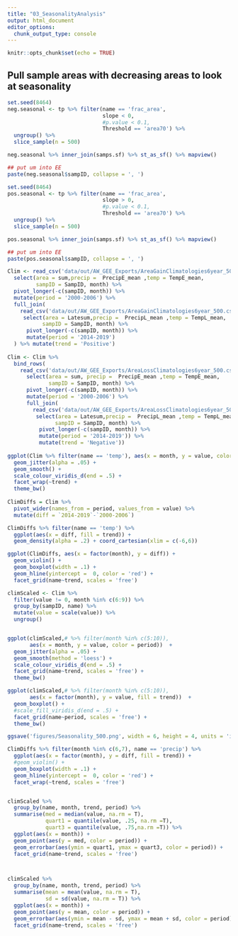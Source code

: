```yaml
---
title: "03_SeasonalityAnalysis"
output: html_document
editor_options: 
  chunk_output_type: console
---
```


```r
knitr::opts_chunk$set(echo = TRUE)
```

## Pull sample areas with decreasing areas to look at seasonality

```r
set.seed(8464)
neg.seasonal <- tp %>% filter(name == 'frac_area', 
                              slope < 0, 
                              #p.value < 0.1,
                              Threshold == 'area70') %>%
  ungroup() %>%
  slice_sample(n = 500)

neg.seasonal %>% inner_join(samps.sf) %>% st_as_sf() %>% mapview()

## put um into EE
paste(neg.seasonal$sampID, collapse = ', ')

set.seed(8464)
pos.seasonal <- tp %>% filter(name == 'frac_area', 
                              slope > 0, 
                              #p.value < 0.1,
                              Threshold == 'area70') %>%
  ungroup() %>%
  slice_sample(n = 500)

pos.seasonal %>% inner_join(samps.sf) %>% st_as_sf() %>% mapview()

## put um into EE
paste(pos.seasonal$sampID, collapse = ', ')

```

```r
Clim <- read_csv('data/out/AW_GEE_Exports/AreaGainClimatologies6year_500.csv') %>%
  select(area = sum,precip =  PrecipE_mean ,temp = TempE_mean, 
         sampID = SampID, month) %>%
  pivot_longer(-c(sampID, month)) %>%
  mutate(period = '2000-2006') %>%
  full_join(
    read_csv('data/out/AW_GEE_Exports/AreaGainClimatologies6year_500.csv') %>%
     select(area = Latesum,precip =  PrecipL_mean ,temp = TempL_mean, 
           sampID = SampID, month) %>%
      pivot_longer(-c(sampID, month)) %>%
      mutate(period = '2014-2019')
  ) %>% mutate(trend = 'Positive')
  
Clim <- Clim %>%
  bind_rows(
    read_csv('data/out/AW_GEE_Exports/AreaLossClimatologies6year_500.csv') %>%
      select(area = sum, precip =  PrecipE_mean ,temp = TempE_mean, 
             sampID = SampID, month) %>%
      pivot_longer(-c(sampID, month)) %>%
      mutate(period = '2000-2006') %>%
      full_join(
        read_csv('data/out/AW_GEE_Exports/AreaLossClimatologies6year_500.csv') %>%
         select(area = Latesum,precip =  PrecipL_mean ,temp = TempL_mean, 
               sampID = SampID, month) %>%
          pivot_longer(-c(sampID, month)) %>%
          mutate(period = '2014-2019')) %>% 
          mutate(trend = 'Negative'))
  
ggplot(Clim %>% filter(name == 'temp'), aes(x = month, y = value, color = period)) +
  geom_jitter(alpha = .05) +
  geom_smooth() +
  scale_colour_viridis_d(end = .5) +
  facet_wrap(~trend) +
  theme_bw()
  
ClimDiffs = Clim %>%
  pivot_wider(names_from = period, values_from = value) %>%
  mutate(diff = `2014-2019`-`2000-2006`)

ClimDiffs %>% filter(name == 'temp') %>%
  ggplot(aes(x = diff, fill = trend)) +
  geom_density(alpha = .2) + coord_cartesian(xlim = c(-6,6))

ggplot(ClimDiffs, aes(x = factor(month), y = diff)) +
  geom_violin() +
  geom_boxplot(width = .1) +
  geom_hline(yintercept =  0, color = 'red') +
  facet_grid(name~trend, scales = 'free')

climScaled <- Clim %>%
  filter(value != 0, month %in% c(6:9)) %>%
  group_by(sampID, name) %>%
  mutate(value = scale(value)) %>%
  ungroup()


ggplot(climScaled,# %>% filter(month %in% c(5:10)), 
       aes(x = month, y = value, color = period))  +
  geom_jitter(alpha = .05) +
  geom_smooth(method = 'loess') +
  scale_colour_viridis_d(end = .5) +
  facet_grid(name~trend, scales = 'free') +
  theme_bw()

ggplot(climScaled,# %>% filter(month %in% c(5:10)), 
       aes(x = factor(month), y = value, fill = trend))  +
  geom_boxplot() +
  #scale_fill_viridis_d(end = .5) +
  facet_grid(name~period, scales = 'free') +
  theme_bw()

ggsave('figures/Seasonality_500.png', width = 6, height = 4, units = 'in')

ClimDiffs %>% filter(month %in% c(6,7), name == 'precip') %>%
  ggplot(aes(x = factor(month), y = diff, fill = trend)) +
  #geom_violin() +
  geom_boxplot(width = .1) +
  geom_hline(yintercept =  0, color = 'red') +
  facet_wrap(~trend, scales = 'free')


climScaled %>%
  group_by(name, month, trend, period) %>%
  summarise(med = median(value, na.rm = T),
            quart1 = quantile(value, .25, na.rm =T),
            quart3 = quantile(value, .75,na.rm =T)) %>%
  ggplot(aes(x = month)) +
  geom_point(aes(y = med, color = period)) +
  geom_errorbar(aes(ymin = quart1, ymax = quart3, color = period)) +
  facet_grid(name~trend, scales = 'free')



climScaled %>%
  group_by(name, month, trend, period) %>%
  summarise(mean = mean(value, na.rm = T),
            sd = sd(value, na.rm = T)) %>%
  ggplot(aes(x = month)) +
  geom_point(aes(y = mean, color = period)) +
  geom_errorbar(aes(ymin = mean - sd, ymax = mean + sd, color = period)) +
  facet_grid(name~trend, scales = 'free')

```
